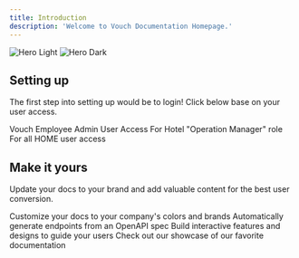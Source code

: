 ```yaml
---
title: Introduction
description: 'Welcome to Vouch Documentation Homepage.'
---
```


<img
  className="block dark:hidden"
  src="/images/hero-light.svg"
  alt="Hero Light"
/>
<img
  className="hidden dark:block"
  src="/images/hero-dark.svg"
  alt="Hero Dark"
/>

## Setting up

The first step into setting up would be to login! Click below base on your user access.

<CardGroup cols={3}>
  <Card
    title="Employee Admin"
    icon="pen-to-square"
    href="https://mintlify.com/docs/quickstart"
  >
    Vouch Employee Admin User Access
  </Card>
  <Card
    title="Hotel Admin"
    icon="pen-to-square"
    href="https://mintlify.com/docs/quickstart"
  >
    For Hotel "Operation Manager" role
  </Card>
  <Card
    title="HOME Admin"
    icon="image"
    href="https://mintlify.com/docs/development"
  >
    For all HOME user access 
  </Card>
</CardGroup>

## Make it yours

Update your docs to your brand and add valuable content for the best user conversion.

<CardGroup cols={2}>
  <Card
    title="Customize Style"
    icon="palette"
    href="https://mintlify.com/docs/settings/global"
  >
    Customize your docs to your company's colors and brands
  </Card>
  <Card
    title="Reference APIs"
    icon="code"
    href="https://mintlify.com/docs/api-playground/openapi"
  >
    Automatically generate endpoints from an OpenAPI spec
  </Card>
  <Card
    title="Add Components"
    icon="screwdriver-wrench"
    href="https://mintlify.com/docs/components/accordion"
  >
    Build interactive features and designs to guide your users
  </Card>
  <Card
    title="Get Inspiration"
    icon="stars"
    href="https://mintlify.com/customers"
  >
    Check out our showcase of our favorite documentation
  </Card>
</CardGroup>
